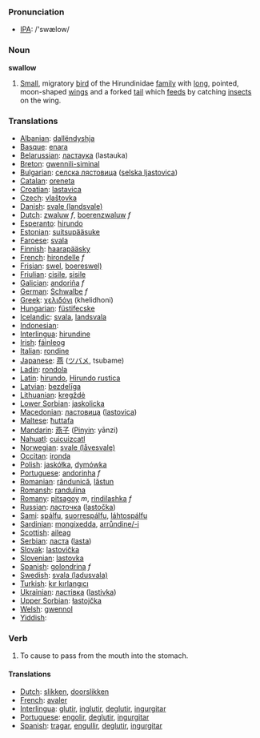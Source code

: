=== Pronunciation ===
*[[w:IPA|IPA]]: /'swælow/

=== Noun ===

'''swallow'''

# [[Small]], migratory [[bird]] of the Hirundinidae [[family]] with [[long]], pointed, moon-shaped [[wing]]s and a forked [[tail]] which [[feed]]s by catching [[insect]]s on the wing.

=== Translations ===

*[[Albanian]]: [[dallëndyshja]]
*[[Basque]]: [[enara]]
*[[Belarussian]]: [[ластаука]] (lastauka)
*[[Breton]]: [[gwennili-siminal]]
*[[Bulgarian]]: [[селска лястовица]] ([[selska ljastovica]])
*[[Catalan]]: [[oreneta]]
*[[Croatian]]: [[lastavica]]
*[[Czech]]: [[vlaštovka]]
*[[Danish]]: [[svale (landsvale)]]
*[[Dutch]]: [[zwaluw]] ''f'', [[boerenzwaluw]] ''f''
*[[Esperanto]]: [[hirundo]]
*[[Estonian]]: [[suitsupääsuke]]
*[[Faroese]]: [[svala]]
*[[Finnish]]: [[haarapääsky]]
*[[French]]: [[hirondelle]] ''f''
*[[Frisian]]: [[swel]], [[boereswel)]]
*[[Friulian]]: [[cisile]], [[sisile]]
*[[Galician]]: [[andoriña]] ''f''
*[[German]]: [[Schwalbe]] ''f''
*[[Greek]]: [[χελιδόνι]] '' '' (khelidhoni)
*[[Hungarian]]: [[füstifecske]]
*[[Icelandic]]: [[svala]], [[landsvala]]
*[[Indonesian]]: [[]]
*[[Interlingua]]: [[hirundine]]
*[[Irish]]: [[fáinleog]]
*[[Italian]]: [[rondine]] '' ''
*[[Japanese]]: [[燕]] ([[ツバメ]], tsubame)
*[[Ladin]]: [[rondola]]
*[[Latin]]: [[hirundo]], [[Hirundo rustica]] '' ''
*[[Latvian]]: [[bezdelīga]]
*[[Lithuanian]]: [[kregždė]]
*[[Lower Sorbian]]: [[jaskolicka]]
*[[Macedonian]]: [[ластовица]] ([[lastovica]])
*[[Maltese]]: [[ħuttafa]]
*[[Mandarin]]: [[燕子]] ([[Pinyin]]: yānzi)
*[[Nahuatl]]: [[cuicuizcatl]]
*[[Norwegian]]: [[svale (låvesvale)]]
*[[Occitan]]: [[ironda]]
*[[Polish]]: [[jaskółka]], [[dymówka]] '' ''
*[[Portuguese]]: [[andorinha]] ''f''
*[[Romanian]]: [[rândunică]], [[lăstun]]
*[[Romansh]]: [[randulina]]
*[[Romany]]: [[pitsagoy]] ''m'', [[rindilashka]] ''f''
*[[Russian]]: [[ласточка]] ([[lastočka]]) '' ''
*[[Sami]]: [[spálfu]], [[suorrespálfu]], [[láhtospálfu]]
*[[Sardinian]]: [[mongixedda]], [[arrůndine/-i]]
*[[Scottish]]: [[aileag]]
*[[Serbian]]: [[ласта]] ([[lasta]])
*[[Slovak]]: [[lastovička]]
*[[Slovenian]]: [[lastovka]]
*[[Spanish]]: [[golondrina]] ''f''
*[[Swedish]]: [[svala (ladusvala)]]
*[[Turkish]]: [[kır kırlangıcı]]
*[[Ukrainian]]: [[ластівка]] ([[lastivka]])
*[[Upper Sorbian]]: [[łastojčka]]
*[[Welsh]]: [[gwennol]]
*[[Yiddish]]: [[]]

=== Verb ===
# To cause to pass from the mouth into the stomach.
==== Translations ====
*[[Dutch]]: [[slikken]], [[doorslikken]]
*[[French]]: [[avaler]]
*[[Interlingua]]: [[glutir]], [[inglutir]], [[deglutir]], [[ingurgitar]]
*[[Portuguese]]: [[engolir]], [[deglutir]], [[ingurgitar]]
*[[Spanish]]: [[tragar]], [[engullir]], [[deglutir]], [[ingurgitar]]